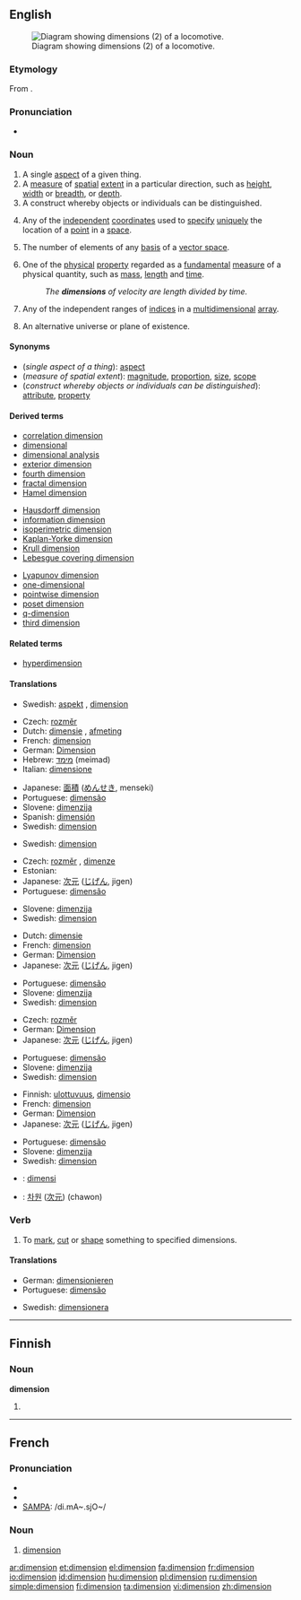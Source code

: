 {{see|Dimension}}
{{wikipedia|dab=dimension (disambiguation)|dimension}}
==English==
[[Image:WRB - Adlitzgraben.jpg|thumb|right|Diagram showing dimensions (2) of a locomotive.]]

===Etymology===
From {{L.}} {{term|dimensionem}}.

===Pronunciation===
* {{audio|en-us-dimension.ogg|Audio (US)}}

===Noun===
{{wikipedia}}
{{en-noun}}

# A single [[aspect]] of a given thing.
# A [[measure]] of [[spatial]] [[extent]] in a particular direction, such as [[height]], [[width]] or [[breadth]],  or [[depth]].
# A construct whereby objects or individuals can be distinguished.
# {{geometry}} Any of the [[independent]] [[coordinate]]s used to [[specify]] [[unique]]ly the location of a [[point]] in a [[space]].
# {{linear algebra}} The number of elements of any [[basis]] of a [[vector space]].
# {{physics}} One of the [[physical]] [[property]] regarded as a [[fundamental]] [[measure]] of a physical quantity, such as [[mass]], [[length]] and [[time]].
#: ''The '''dimensions''' of velocity are length divided by time.''
# {{computing}} Any of the independent ranges of [[index|indices]] in a [[multidimensional]] [[array]].
# {{science fiction}} An alternative universe or plane of existence.

====Synonyms====
* (''single aspect of a thing''): [[aspect]]
* (''measure of spatial extent''): [[magnitude]], [[proportion]], [[size]], [[scope]]
* (''construct whereby objects or individuals can be distinguished''): [[attribute]], [[property]]

====Derived terms====
{{top3}}
* [[correlation dimension]]
* [[dimensional]]
* [[dimensional analysis]]
* [[exterior dimension]]
* [[fourth dimension]]
* [[fractal dimension]]
* [[Hamel dimension]]
{{mid3}}
* [[Hausdorff dimension]]
* [[information dimension]]
* [[isoperimetric dimension]]
* [[Kaplan-Yorke dimension]]
* [[Krull dimension]]
* [[Lebesgue covering dimension]]
{{mid3}}
* [[Lyapunov dimension]]
* [[one-dimensional]]
* [[pointwise dimension]]
* [[poset dimension]]
* [[q-dimension]]
* [[third dimension]]
{{bottom}}

====Related terms====
* [[hyperdimension]]

====Translations====

{{trans-top|single aspect of a thing}}
* Swedish: [[aspekt]] {{c}}, [[dimension#Swedish|dimension]] {{c}}
{{trans-mid}}
{{trans-bottom}}

{{trans-top|measure of spatial extent}}
* Czech: [[rozměr]] {{m}}
* Dutch: [[dimensie]] {{f}}, [[afmeting]] {{f}}
* French: [[#French|dimension]] {{f}}
* German: [[Dimension]] {{f}}
* Hebrew: [[מימד]] (meimad) {{m}}
* Italian: [[dimensione]] {{f}}
{{trans-mid}}
* Japanese: [[面積]] ([[めんせき]], menseki)
* Portuguese: [[dimensão]]
* Slovene: [[dimenzija]] {{f}}
* Spanish: [[dimensión]] {{f}}
* Swedish: [[dimension#Swedish|dimension]] {{c}}
{{trans-bottom}}

{{trans-top|construct whereby objects or individuals can be distinguished}}
* Swedish: [[dimension#Swedish|dimension]] {{c}}
{{trans-mid}}
{{trans-bottom}}

{{trans-top|in geometry}}
* Czech: [[rozměr]] {{m}}, [[dimenze]] {{f}}
* Estonian: {{t|et|mõõde}}
* Japanese: [[次元]] ([[じげん]], jigen)
* Portuguese: [[dimensão]]
{{trans-mid}}
* Slovene: [[dimenzija]] {{f}}
* Swedish: [[dimension#Swedish|dimension]] {{c}}
{{trans-bottom}}

{{trans-top|in physics}}
* Dutch: [[dimensie]] {{f}}
* French: [[#French|dimension]] {{f}}
* German: [[Dimension]] {{f}}
* Japanese: [[次元]] ([[じげん]], jigen)
{{trans-mid}}
* Portuguese: [[dimensão]]
* Slovene: [[dimenzija]] {{f}}
* Swedish: [[dimension#Swedish|dimension]] {{c}}
{{trans-bottom}}

{{trans-top|in computing}}
* Czech: [[rozměr]] {{m}}
* German: [[Dimension]] {{f}}
* Japanese: [[次元]] ([[じげん]], jigen)
{{trans-mid}}
* Portuguese: [[dimensão]]
* Slovene: [[dimenzija]] {{f}}
* Swedish: [[dimension#Swedish|dimension]] {{c}}
{{trans-bottom}}

{{trans-top|in science fiction}}
* Finnish: [[ulottuvuus]], [[dimensio]]
* French: [[#French|dimension]] {{f}}
* German: [[Dimension]] {{f}}
* Japanese: [[次元]] ([[じげん]], jigen)
{{trans-mid}}
* Portuguese: [[dimensão]]
* Slovene: [[dimenzija]] {{f}}
* Swedish: [[dimension#Swedish|dimension]] {{c}}
{{trans-bottom}}

{{checktrans-top}}
* {{ttbc|Indonesian}}: [[dimensi]]
{{checktrans-mid}}
* {{ttbc|Korean}}: [[차원]] ([[次元]]) (chawon)
{{checktrans-bottom}}

===Verb===
{{en-verb}}

# {{transitive}} To [[mark]], [[cut]] or [[shape]] something to specified dimensions.

====Translations====
{{trans-top|to mark, cut or shape something to specified dimensions}}
* German: [[dimensionieren]]
* Portuguese: [[dimensão]]
{{trans-mid}}
* Swedish: [[dimensionera]]
{{trans-bottom}}

----

==Finnish==

===Noun===
'''dimension'''

# {{fi-form of|type=noun|case=genitive|pl=singular|[[dimensio]]}}

----

==French==

===Pronunciation===
* {{audio|Fr-dimension.ogg|audio}}
* {{IPA|/di.mɑ̃.sjɔ̃/}}
* [[w:SAMPA|SAMPA]]: /di.mA~.sjO~/

===Noun===
{{fr-noun|f}}

# [[#Noun|dimension]]

[[ar:dimension]]
[[et:dimension]]
[[el:dimension]]
[[fa:dimension]]
[[fr:dimension]]
[[io:dimension]]
[[id:dimension]]
[[hu:dimension]]
[[pl:dimension]]
[[ru:dimension]]
[[simple:dimension]]
[[fi:dimension]]
[[ta:dimension]]
[[vi:dimension]]
[[zh:dimension]]